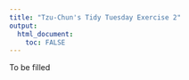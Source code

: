 ```yaml
---
title: "Tzu-Chun's Tidy Tuesday Exercise 2"
output: 
  html_document:
    toc: FALSE
---
```


To be filled